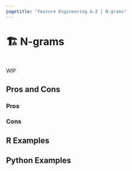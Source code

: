 ```yaml
---
pagetitle: "Feature Engineering A-Z | N-grams"
---
```


# 🏗️ N-grams {#sec-text-ngrams}

::: {style="visibility: hidden; height: 0px;"}
## N-grams
:::

WIP

## Pros and Cons

### Pros

### Cons

## R Examples

## Python Examples

